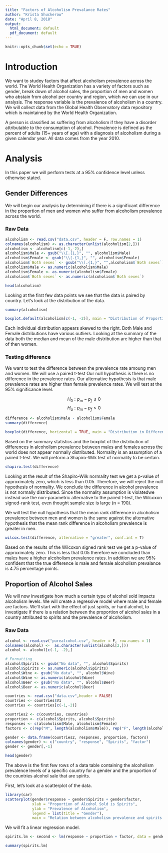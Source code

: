 ```yaml
---
title: "Factors of Alcoholism Prevalance Rates"
author: "Krista Shuckerow"
date: "April 8, 2018"
output:
  html_document: default
  pdf_document: default
---
```


```r
knitr::opts_chunk$set(echo = TRUE)
```

# Introduction

We want to studey factors that affect alcoholism prevalence across the world. The World Health Organization has a variety of factors such as gender, break down of alcohol sales, the proportion of men and women who abstain from alcohol per country and region, which we can use in our analysis. The response variable is the prevalence of alcoholism in a country. We will collect data from the Global Health Observatory data repository which is maintained by the World Health Organization. 

A person is classified as suffering from alcoholism if they have a disorder attributable to the consumption of alcohol. Prevalence is defined as the percent of adults (15+ years of age) with a diagnosis of alcoholism during a given calendar year. All data comes from the year 2010.


# Analysis 

In this paper we will perform tests at a 95% confidence level unless otherwise stated. 

## Gender Differences

We will begin our analysis by determining if there is a significant difference in the proportion of men and women who suffer from alcoholism prevalence across the world. 

### Raw Data

```r
alcoholism <- read.csv("data.csv", header = F, row.names = 1)
colnames(alcoholism) <- as.character(unlist(alcoholism[2,]))
alcoholism <- alcoholism[c(-1,-2),]
alcoholism$Male <- gsub("\\[.{1,}", "", alcoholism$Male)
alcoholism$Female <- gsub("\\[.{1,}", "", alcoholism$Female)
alcoholism$`Both sexes` <- gsub("\\[.{1,}", "",alcoholism$`Both sexes`)
alcoholism$Male <- as.numeric(alcoholism$Male)
alcoholism$Female <- as.numeric(alcoholism$Female)
alcoholism$`Both sexes` <- as.numeric(alcoholism$`Both sexes`)

head(alcoholism)
```

Looking at the first few data points we see that the data is paired by country. Let's look at the distribution of the data. 


```r
summary(alcoholism)
```
```r
boxplot.default(alcoholism[c(-1, -2)], main = "Distribution of Proportion Suffering From Alcoholism", horizontal = T)

```

Each individual distribution appears skewed to the right. Both Male and Female distributions have various outliers. Looking at the summary of the data both the median and mean of the male distribution are higher than that of then women. 

### Testing difference

We want to test the difference between the prevalence rate amoung men and women. We will use a paired t-test Our null hypothesis is there is no difference in the prevalence rates. Our alternative hypothesis is that male prevalence rates are higher than female prevalence rates. We will test at the 95% significance level. 

$$H_0: p_m - p_f \leq  0$$
$$H_a: p_m - p_f > 0 $$ 

```r
difference <- alcoholism$Male - alcoholism$Female
summary(difference)

boxplot(difference, horizontal = TRUE, main = "Distribution in Difference of Alcoholism Prevalence")
```

Based on the summary statistics and the boxplot of the distribution of differences in alcoholism prevalence between males and females across the world does not appear normally distributed. Normality is an assumption of a paired t-test. We will preform a Shapiro-Wilk test of normality to be certain. 

```r
shapiro.test(difference)
```

Looking at the result of the Shapiro-Wilk normality test we get a p-value of approximately zero, which is less than 0.05. Therefore, we will reject the null hypothesis of normality. We conclude the difference in alcohol prevalence is not normally distributed. Since the normality assumption is violatedwe instead use the non-parametric alternative to the paired t-test, the Wilcoxon signed-rank test, even thought sample size is large (n = 190).

We will test the null hypothesis that the mean rank difference in alcoholism prevalence between men and women is the same against the alternative hypothesis that the mean rank difference in alcoholism prevalence is greater in men. 

```r
wilcox.test(difference, alternative = "greater", conf.int = T)
```

Based on the results of the Wilcoxon signed rank test we get a p-value of approximately zero. This is less that 0.05 therefore we concluded than males have a higher alcoholism prevalence rates. In addition we are 95% confident that the true difference is male and female alcoholism prevalance is 4.75 percentage points.

## Proportion of Alcohol Sales

We will now investigate how much a certain type of alcohol sold impacts alcoholism levels. We will create a regressive model where male and female are factors. We'll start with the effect of just spirits, or hard alcohol, to investigate if there is a relation between the proportion of alcohol sales in a country attributed to spirits and the prevalence of alcoholism. 

### Raw Data 

```r
alcohol <- read.csv("purealcohol.csv", header = F, row.names = 1)
colnames(alcohol) <-  as.character(unlist(alcohol[2,]))
alcohol <- alcohol[c(-1, -2),]

# Formatting
alcohol$Spirits <- gsub("No data", "", alcohol$Spirits)
alcohol$Spirits <- as.numeric(alcohol$Spirits)
alcohol$Wine <- gsub("No data", "", alcohol$Wine)
alcohol$Wine <- as.numeric(alcohol$Wine)
alcohol$Beer <- gsub("No data", "", alcohol$Beer)
alcohol$Beer <- as.numeric(alcohol$Beer)

countries <- read.csv("data.csv",header = FALSE)
countries <- countries$V1
countries <- countries[c(-1,-2)]

countries2 <- c(countries, countries)
proportion <- c(alcohol$Spirits, alcohol$Spirits)
responses <- c(alcoholism$Male, alcoholism$Female)
factors <- c(rep("M", length(alcoholism$Male)), rep("F", length(alcoholism$Female)))

gender <- data.frame(countries2, responses, proportion, factors)
colnames(gender) <- c("country", "response", "Spirits", "factor")
gender <- gender[,-1]

head(gender)
```

The above is the first few rows of a data table containing the alcoholism prevalence levels of a specific country for a gender and the proportion of the countries alcohol sale that are spirits. 

First, let's look at a scatterplot of the data. 

```r
library(car)
scatterplot(gender$response ~ gender$Spirits + gender$factor,
            xlab = "Proportion of Alcohol Sold is Spirits", 
            ylab = "Prevalence of Alcoholism", 
            legend = list(title = "Gender"),
            main = "Relation between alcoholism prevalence and spirits by country")

```

We will fit a linear regression model. 

```r
spirits.lm <- second <- lm(response ~ proportion + factor, data = gender)

summary(spirits.lm)
```